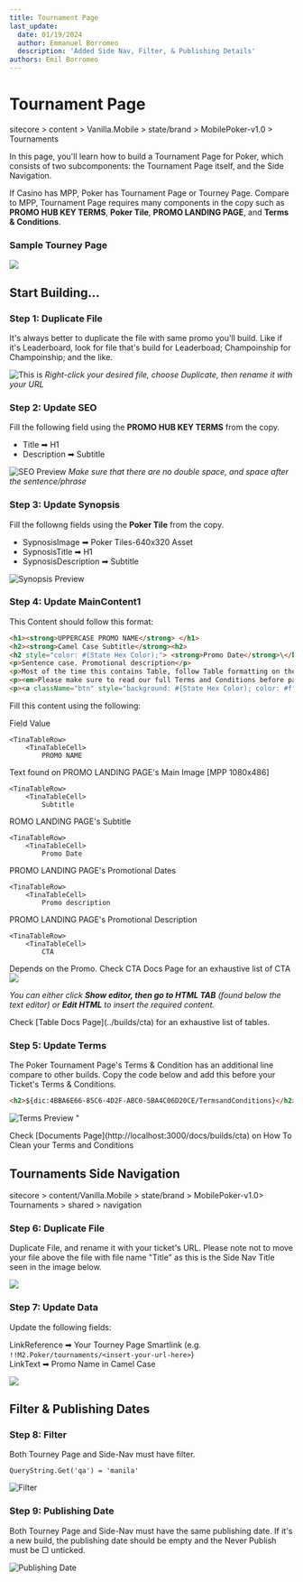 ```yaml
---
title: Tournament Page
last_update:
  date: 01/19/2024
  author: Emmanuel Borromeo
  description: 'Added Side Nav, Filter, & Publishing Details'
authors: Emil Borromeo
---
```


# Tournament Page

<Admonition type="info" title="Sitecore Path">
  sitecore > content > Vanilla.Mobile > state/brand > MobilePoker-v1.0 > Tournaments
</Admonition>

In this page, you'll learn how to build a Tournament Page for Poker, which consists of two subcomponents: the Tournament Page itself, and the Side Navigation.

If Casino has MPP, Poker has Tournament Page or Tourney Page. Compare to MPP, Tournament Page requires many components in the copy such as **PROMO HUB KEY TERMS**, **Poker Tile**, **PROMO LANDING PAGE**, and **Terms & Conditions**.

### Sample Tourney Page

<img src="https://res.cloudinary.com/dlfu36fiw/image/upload/v1714546346/builds/tourney-page/tourney-sample_lvc9fb.png" />

## Start Building...

### Step 1: Duplicate File

It's always better to duplicate the file with same promo you'll build. Like if it's Leaderboard, look for file that's build for Leaderboad; Champoinship for Champoinship; and the like.

![This is](https://res.cloudinary.com/dlfu36fiw/image/upload/v1709887577/builds/tourney-page/drb7dk589mvcorz7sgjc.png)
*Right-click your desired file, choose Duplicate, then rename it with your URL*

### Step 2: Update SEO

Fill the following field using the **PROMO HUB KEY TERMS** from the copy.

* Title ➡ H1
* Description ➡ Subtitle

![SEO Preview](https://res.cloudinary.com/dlfu36fiw/image/upload/v1709887513/builds/tourney-page/te7m43qzxluw1g0uvsxc.png)
*Make sure that there are no double space, and space after the sentence/phrase*

### Step 3: Update Synopsis

Fill the followng fields using the **Poker Tile** from the copy.

* SypnosisImage ➡ Poker Tiles-640x320 Asset
* SypnosisTitle ➡ H1
* SypnosisDescription ➡ Subtitle

![Synopsis Preview](https://res.cloudinary.com/dlfu36fiw/image/upload/v1709887514/builds/tourney-page/tqrfbhkeghgw8ac3onfd.png)

### Step 4: Update MainContent1

This Content should follow this format:

```html
<h1><strong>UPPERCASE PROMO NAME</strong> </h1>
<h2><strong>Camel Case Subtitle</strong><h2>
<h2 style="color: #(State Hex Color);"> <strong>Promo Date</strong>\</h2>
<p>Sentence case. Promotional description</p>
<p>Most of the time this contains Table, follow Table formatting on the link provided below.</p>
<p><em>Please make sure to read our full Terms and Conditions before participating in this promotion.</em></p>
<p><a className="btn" style="background: #{State Hex Color); color: #ffffff;" href="{SmartLink}">{CTA}</a></p>
```

Fill this content using the following:

<TinaTable topHeader={true}>
    <TinaTableRow>
        <TinaTableCell>
            Field
</TinaTableCell>
        <TinaTableCell>
            Value
</TinaTableCell>
    </TinaTableRow>

    <TinaTableRow>
        <TinaTableCell>
            PROMO NAME
</TinaTableCell>
        <TinaTableCell>
            Text found on PROMO LANDING PAGE's Main Image [MPP 1080x486]
</TinaTableCell>
    </TinaTableRow>

    <TinaTableRow>
        <TinaTableCell>
            Subtitle
</TinaTableCell>
        <TinaTableCell>
            ROMO LANDING PAGE's Subtitle
</TinaTableCell>
    </TinaTableRow>

    <TinaTableRow>
        <TinaTableCell>
            Promo Date
</TinaTableCell>
        <TinaTableCell>
          PROMO LANDING PAGE's Promotional Dates
</TinaTableCell>
    </TinaTableRow>

    <TinaTableRow>
        <TinaTableCell>
            Promo description
</TinaTableCell>
        <TinaTableCell>
          PROMO LANDING PAGE's Promotional Description
</TinaTableCell>
    </TinaTableRow>

    <TinaTableRow>
        <TinaTableCell>
            CTA
</TinaTableCell>
        <TinaTableCell>
            Depends on the Promo. Check CTA Docs Page for an exhaustive list of CTA
</TinaTableCell>
    </TinaTableRow>
</TinaTable>

  <img src="https://res.cloudinary.com/dlfu36fiw/image/upload/v1714548861/builds/tourney-page/tourney-main-content-sample_vub6gs.png" />


*You can either click **Show editor, then go to HTML TAB** (found below the text editor) or **Edit HTML** to insert the required content.*

<Admonition type="info" title="Info">
  Check [Table Docs Page](../builds/cta) for an exhaustive list of tables.
</Admonition>

### Step 5: Update Terms

The Poker Tournament Page's Terms & Condition has an additional line compare to other builds. Copy the code below and add this before your Ticket's Terms & Conditions.

```html
<h2>${dic:4BBA6E66-85C6-4D2F-ABC0-5BA4C06D20CE/TermsandConditions}</h2>
```

![Terms Preview "](https://res.cloudinary.com/dlfu36fiw/image/upload/v1709887578/builds/tourney-page/hx86sqn1itxibt1api2f.png)

<Admonition type="info" title="Info">
  Check [Documents Page](http://localhost:3000/docs/builds/cta) on How To Clean your Terms and Conditions
</Admonition>

## Tournaments Side Navigation

<Admonition type="info" title="Sitecore path">
  sitecore > content/Vanilla.Mobile > state/brand > MobilePoker-v1.0> Tournaments > shared > navigation
</Admonition>

### Step 6: Duplicate File

Duplicate File, and rename it with your ticket's URL. Please note not to move your file above the file with file name "Title" as this is the Side Nav Title seen in the image below.

<img src="https://res.cloudinary.com/dlfu36fiw/image/upload/v1714549263/builds/tourney-page/nav_im8ezy.png"/>

### Step 7: Update Data

Update the following fields:

LinkReference ➡ Your Tourney Page Smartlink (e.g. `!!M2.Poker/tournaments/<insert-your-url-here>`)\
LinkText ➡ Promo Name in Camel Case

<img src="https://res.cloudinary.com/dlfu36fiw/image/upload/v1714549374/builds/tourney-page/nav-fields_snxafj.png"/>

## Filter & Publishing Dates

### Step 8: Filter

Both Tourney Page and Side-Nav must have filter.

```
QueryString.Get('qa') = 'manila'
```

![Filter](https://res.cloudinary.com/dlfu36fiw/image/upload/v1709887515/builds/tourney-page/euylgiqmrounim8ukfis.png)

### Step 9: Publishing Date

Both Tourney Page and Side-Nav must have the same publishing date. If it's a new build, the publishing date should be empty and the Never Publish must be ▢ unticked.

![Publishing Date](https://res.cloudinary.com/dlfu36fiw/image/upload/v1709887516/builds/tourney-page/e6ohberwn0fhulvbqtrl.png)
